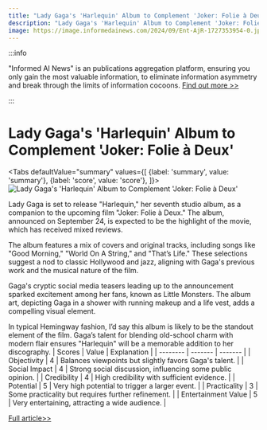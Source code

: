```yaml
---
title: "Lady Gaga's 'Harlequin' Album to Complement 'Joker: Folie à Deux'"
description: "Lady Gaga's 'Harlequin' Album to Complement 'Joker: Folie à Deux'"
image: https://image.informedainews.com/2024/09/Ent-AjR-1727353954-0.jpg
---
```



:::info

"Informed AI News" is an publications aggregation platform, ensuring you only gain the most valuable information, to eliminate information asymmetry and break through the limits of information cocoons.  [Find out more >>](/)

:::

# Lady Gaga's 'Harlequin' Album to Complement 'Joker: Folie à Deux'


<Tabs
	defaultValue="summary"
	values={[
	{label: 'summary', value: 'summary'},
	{label: 'score', value: 'score'},
]}>
<TabItem value="summary">
<img
  src="https://image.informedainews.com/2024/09/Ent-AjR-1727353954-0.jpg"
  alt="Lady Gaga's 'Harlequin' Album to Complement 'Joker: Folie à Deux'"
/>



Lady Gaga is set to release "Harlequin," her seventh studio album, as a companion to the upcoming film "Joker: Folie à Deux." The album, announced on September 24, is expected to be the highlight of the movie, which has received mixed reviews.

The album features a mix of covers and original tracks, including songs like "Good Morning," "World On A String," and "That’s Life." These selections suggest a nod to classic Hollywood and jazz, aligning with Gaga's previous work and the musical nature of the film.

Gaga's cryptic social media teasers leading up to the announcement sparked excitement among her fans, known as Little Monsters. The album art, depicting Gaga in a shower with running makeup and a life vest, adds a compelling visual element.

In typical Hemingway fashion, I’d say this album is likely to be the standout element of the film. Gaga’s talent for blending old-school charm with modern flair ensures "Harlequin" will be a memorable addition to her discography.
</TabItem>
<TabItem value="score">
	| Scores     | Value   | Explanation |
	| -------- | ------- | ------- |
	| Objectivity  | 4    | Balances viewpoints but slightly favors Gaga's talent.    |
	| Social Impact | 4     | Strong social discussion, influencing some public opinion.    |
	| Credibility    | 4    | High credibility with sufficient evidence.    |
	| Potential    | 5    | Very high potential to trigger a larger event.    |
	| Practicality    | 3    | Some practicality but requires further refinement.    |
	| Entertainment Value    | 5    | Very entertaining, attracting a wide audience.    |
</TabItem>
</Tabs>

[Full article>>](https://kotaku.com/lady-gaga-harlequin-album-joker-folie-a-deux-1851656310)
